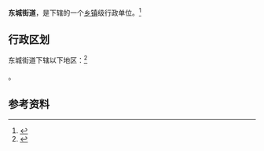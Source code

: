 {{中国乡级行政区|37/15/02/009/000}}

'''东城街道'''，是{{PRC admin/fullname|37/15/02/009/000|3}}下辖的一个[[乡镇|乡镇]]级行政单位。<ref>{{PRC admin/ref sgc|{{PRC admin/parent|37/15/02/009/000}}}}</ref>

== 行政区划 ==

东城街道下辖以下地区：<ref>{{PRC admin/ref sgc|37/15/02/009/000}}</ref>

{{PRC admin/children|37/15/02/009/000}}。

== 参考资料 ==

{{reflist}}

{{行政区划小作品}}
{{PRC admin/navcat|37/15/02/009/000}}